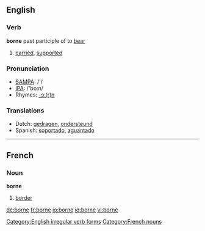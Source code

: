 ==English==

=== Verb ===
'''borne''' past participle of to [[bear]]

# [[carried]], [[supported]] 

=== Pronunciation ===
*[[w:SAMPA|SAMPA]]: /'/
*[[w:IPA|IPA]]: /'bo:n/
*Rhymes: [[Rhymes:English:-ɔː(r)n|-ɔː(r)n]]

=== Translations ===
*Dutch: [[gedragen]], [[ondersteund]]
*Spanish: [[soportar|soportado]], [[aguantar|aguantado]]

[[Category:English irregular verb forms]]

----

==French==
===Noun===
'''borne'''

# [[border]]

[[Category:French nouns]]

[[de:borne]]
[[fr:borne]]
[[io:borne]]
[[id:borne]]
[[vi:borne]]